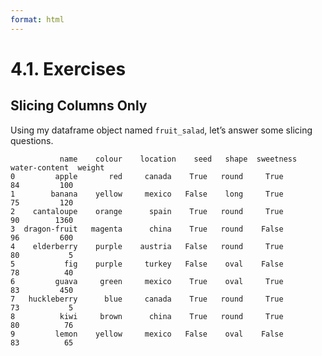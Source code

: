 ```yaml
---
format: html
---
```


<script src='../../src/quiz.js'></script>

# 4.1. Exercises

## Slicing Columns Only


Using my dataframe object named `fruit_salad`, let's answer some slicing questions.

```out
           name    colour    location    seed   shape  sweetness   water-content  weight
0         apple       red     canada    True   round     True          84         100
1        banana    yellow     mexico   False    long     True          75         120
2    cantaloupe    orange      spain    True   round     True          90        1360
3  dragon-fruit   magenta      china    True   round    False          96         600
4    elderberry    purple    austria   False   round     True          80           5
5           fig    purple     turkey   False    oval    False          78          40
6         guava     green     mexico    True    oval     True          83         450
7   huckleberry      blue     canada    True   round     True          73           5
8          kiwi     brown      china    True   round     True          80          76
9         lemon    yellow     mexico   False    oval    False          83          65
```

<div id='mcq1'></div>
<script>
    generateQuiz(
        'mcq1',
        'Question 1',
        'If you wanted all the rows and only columns <code>seed</code>, <code>shape</code>, <code>sweetness</code> and  <code>water-content</code>, what would your code look like using index labels?',
        {
        '<code>fruit_salad.loc[:, "seed":"weight"]</code>': 'This is almost right but it may be good to check your columns.',
        '<code>fruit_salad[:, "seed":"water-content"]</code>': 'This is almost right but it’s missing something important! Try looking at the title of the slides we just finished.',
        '<code>fruit_salad[0:9, "seed":"water-content"]</code>': 'This is almost right but it’s missing something important and it could be condensed! Try looking at the title of the slides we just finished.',
        '<code>fruit_salad.loc[:, "seed":"water-content"]</code>': 'Good job! This has both <code>.loc[]</code> and includes the columns we wish to slice here.',
        },
        '<code>fruit_salad.loc[:, "seed":"water-content"]</code>',
    );
</script>
